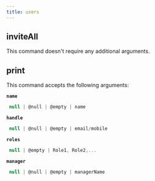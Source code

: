 ```yaml
---
title: users
---
```


## inviteAll

This command doesn't require any additional arguments.


## print

This command accepts the following arguments:

**`name`**
```js filename="type"
 null | @null | @empty | name
```
**`handle`**
```js filename="type"
 null | @null | @empty | email/mobile
```
**`roles`**
```js filename="type"
 null | @empty | Role1, Role2,...
```
**`manager`**
```js filename="type"
 null | @null | @empty | managerName
```

